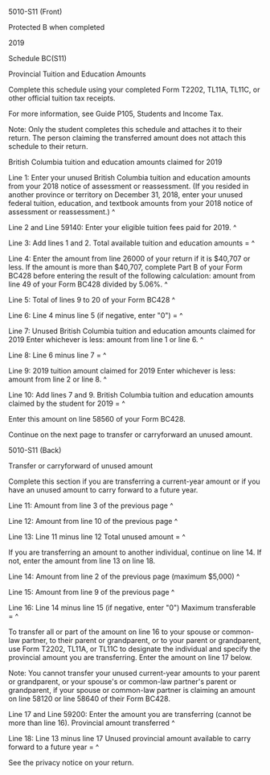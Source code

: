 ﻿5010-S11 (Front) 
 
Protected B when completed 
 
2019 
 
Schedule BC(S11) 
 
Provincial Tuition and Education Amounts 
 
Complete this schedule using your completed Form T2202, TL11A, TL11C, or 
other official tuition tax receipts. 
 
For more information, see Guide P105, Students and Income Tax. 
 
Note: 
Only the student completes this schedule and attaches it to their return. The 
person claiming the transferred amount does not attach this schedule to their 
return. 
 
British Columbia tuition and education amounts claimed for 2019 
 
Line 1: Enter your unused British Columbia tuition and education amounts from 
your 2018 notice of assessment or reassessment. (If you resided in another 
province or territory on December 31, 2018, enter your unused federal 
tuition, education, and textbook amounts from your 2018 notice of assessment 
or reassessment.) ^
 
Line 2 and Line 59140: Enter your eligible tuition fees paid for 2019. ^
 
Line 3: Add lines 1 and 2. Total available tuition and education amounts = ^
 
Line 4: Enter the amount from line 26000 of your return if it is $40,707 or 
less. If the amount is more than $40,707, complete Part B of your Form BC428 
before entering the result of the following calculation: amount from line 49 
of your Form BC428 divided by 5.06%. ^
 
Line 5: Total of lines 9 to 20 of your Form BC428 ^
 
Line 6: Line 4 minus line 5 (if negative, enter "0") = ^
 
Line 7: Unused British Columbia tuition and education amounts claimed for 
2019 Enter whichever is less: amount from line 1 or line 6. ^
 
Line 8: Line 6 minus line 7 = ^
 
Line 9: 2019 tuition amount claimed for 2019 Enter whichever is less: amount 
from line 2 or line 8. ^
 
Line 10: Add lines 7 and 9. British Columbia tuition and education amounts 
claimed by the student for 2019 = ^
 
Enter this amount on line 58560 of your Form BC428. 
 
Continue on the next page to transfer or carryforward an unused amount. 
 
 
5010-S11 (Back) 
 
Transfer or carryforward of unused amount 
 
Complete this section if you are transferring a current-year amount or if you 
have an unused amount to carry forward to a future year. 
 
Line 11: Amount from line 3 of the previous page ^
 
Line 12: Amount from line 10 of the previous page ^
 
Line 13: Line 11 minus line 12 Total unused amount = ^
 
If you are transferring an amount to another individual, continue on line 14. 
If not, enter the amount from line 13 on line 18. 
 
Line 14: Amount from line 2 of the previous page (maximum $5,000) ^
 
Line 15: Amount from line 9 of the previous page ^
 
Line 16: Line 14 minus line 15 (if negative, enter "0") Maximum transferable 
= ^
 
To transfer all or part of the amount on line 16 to your spouse or common-law 
partner, to their parent or grandparent, or to your parent or grandparent, 
use Form T2202, TL11A, or TL11C to designate the individual and specify the 
provincial amount you are transferring. Enter the amount on line 17 below. 
 
Note: 
You cannot transfer your unused current-year amounts to your parent or 
grandparent, or your spouse's or common-law partner's parent or grandparent, 
if your spouse or common-law partner is claiming an amount on line 58120 or 
line 58640 of their Form BC428. 
 
Line 17 and Line 59200: Enter the amount you are transferring (cannot be more 
than line 16). Provincial amount transferred ^
 
Line 18: Line 13 minus line 17 Unused provincial amount available to carry 
forward to a future year = ^
 
See the privacy notice on your return.
